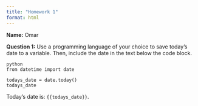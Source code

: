 ```yaml
---
title: "Homework 1"
format: html
---
```


__Name:__ Omar


__Question 1:__ Use a programming language of your choice to save today's date to a variable.
Then, include the date in the text below the code block.

```
{python}
from datetime import date

todays_date = date.today()
todays_date
```

Today's date is: `{{todays_date}}`.